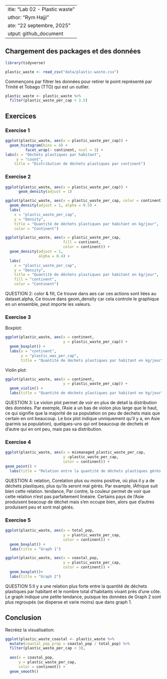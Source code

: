  ---
title: "Lab 02 - Plastic waste"
author: "Rym Hajji"
date: "22 septembre, 2025"
output: github_document
---

## Chargement des packages et des données

```r
library(tidyverse) 
```

```r
plastic_waste <- read_csv("data/plastic-waste.csv")
```

Commençons par filtrer les données pour retirer le point représenté par Trinité et Tobago (TTO) qui est un outlier.

```r
plastic_waste <- plastic_waste %>%
  filter(plastic_waste_per_cap < 3.5)
```

## Exercices

### Exercise 1

```r
ggplot(plastic_waste, aes(x = plastic_waste_per_cap)) +
  geom_histogram(bins = 4) + 
         facet_wrap(~ continent, ncol = 3) +
labs(x = "Déchets plastiques par habitant",
     y = "count",
    title = "Distribution de déchets plastiques par continent")
```

### Exercise 2

```r
ggplot(plastic_waste, aes(x = plastic_waste_per_cap)) +
      geom_density(adjust = 1)
```

```r
ggplot(plastic_waste, aes(x = plastic_waste_per_cap, color = continent)) +
  geom_density(adjust = 1, alpha = 0.5) +
  labs(
    x = "plastic_waste_per_cap",
    y = "Density",
    title = "Quantité de déchets plastiques par habitant en kg/jour",
    color = "Continent")
```

```r
ggplot(plastic_waste, aes(x = plastic_waste_per_cap, 
                          fill = continent,
                          color = continent)) +
  geom_density(adjust = 1, 
               alpha = 0.4) +
  labs(
    x = "plastic_waste_per_cap",
    y = "Density",
    title = "Quantité de déchets plastiques par habitant en kg/jour",
    fill = "continent", 
    color = "Continent")
```

QUESTION 2: color & fill, Ce trouve dans aes car ces actions sont liées au dataset.alpha, Ce trouve dans geom_density car cela controle le graphique en un ensemble, peut importe les valeurs.


### Exercise 3

Boxplot:

```r
ggplot(plastic_waste, aes(x = continent,
                          y = plastic_waste_per_cap)) +
  geom_boxplot() + 
  labs(x = "continent",
       y = "plastic_was_per_cap",
       title = "Quantité de déchets plastiques par habitant en kg/jour")
```

Violin plot:

```r
ggplot(plastic_waste, aes(x = continent,
                          y = plastic_waste_per_cap)) +
  geom_violin() +
  labs(title = "Quantité de déchets plastiques par habitant en kg/jour")
```

QUESTION 3: Le violon plot permet de voir en plus de detail la distribution des données. Par exemple, l'Asie a un bas de violon plus large que le haut, ce qui signifie que la majorité de sa population on peu de dechets mais que certain en ont beaucoup. Le box plot indique unniquement qu'il y a, en Asie (parmis sa population), quelques-uns qui ont  beaucoup de dechets et d'autre 
qui en ont peu, mais pas sa distribution. 

### Exercise 4

```r
ggplot(plastic_waste, aes(x = mismanaged_plastic_waste_per_cap, 
                          y =plastic_waste_per_cap,
                          color = continent)) +
geom_point() +
  labs(title = "Relation entre la quantité de déchets plastiques gérés et non gérés par habitant")
```

QUESTION 4: relation, Corelation plus ou moins positive, où plus il y a de déchets plastiques, plus qu'ils seront mal gérés. Par example, lÀfrique suit bien cette relation. 
tendance, Par contre, la couleur permet de voir que cette relation n'est pas parfaitement linéaire. Certains pays de l'Asie produisent beacoup de déchet mais s'en occupe bien, alors que d'autres produisent peu et sont mal gérés. 

### Exercise 5

```r
ggplot(plastic_waste, aes(x = total_pop,
                          y = plastic_waste_per_cap,
                          color = continent)) +
  geom_boxplot() +
  labs(title = "Graph 1")
```

```r
ggplot(plastic_waste, aes(x = coastal_pop,
                          y = plastic_waste_per_cap,
                          color = continent)) +
  geom_boxplot()+
  labs(title = "Graph 2")
```

QUESTION 5:Il y a une relation plus forte entre la quantité de déchets plastiques par habitant et le nombre total d’habitants vivant près d’une côte. Le graph indique une petite tendance, puisque les données de Graph 2 sont plus regroupés (se disperse et varie moins) que dans graph 1. 

## Conclusion

Recréez la visualisation:

```r
ggplot(plastic_waste_coastal <- plastic_waste %>% 
  mutate(coastal_pop_prop = coastal_pop / total_pop) %>%
  filter(plastic_waste_per_cap < 3), 
  
  aes(x = coastal_pop,
      y = plastic_waste_per_cap,
      color = continent)) +
  geom_smooth()
```
